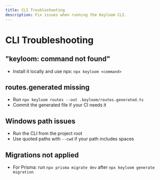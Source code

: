 ```yaml
---
title: CLI Troubleshooting
description: Fix issues when running the Keyloom CLI.
---
```


# CLI Troubleshooting

## "keyloom: command not found"
- Install it locally and use npx: `npx keyloom <command>`

## routes.generated missing
- Run `npx keyloom routes --out .keyloom/routes.generated.ts`
- Commit the generated file if your CI needs it

## Windows path issues
- Run the CLI from the project root
- Use quoted paths with `--cwd` if your path includes spaces

## Migrations not applied
- For Prisma: run `npx prisma migrate dev` after `npx keyloom generate migration`


